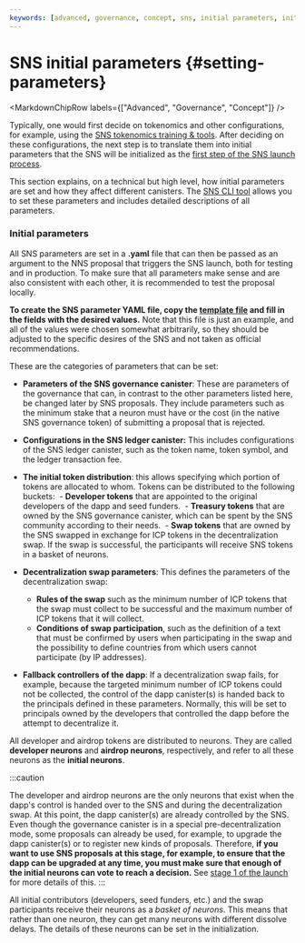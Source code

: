 ```yaml
---
keywords: [advanced, governance, concept, sns, initial parameters, init params]
---
```



# SNS initial parameters {#setting-parameters}

<MarkdownChipRow labels={["Advanced", "Governance", "Concept"]} />


Typically, one would first decide on tokenomics and other configurations, for example, using the [SNS tokenomics training & tools](https://wiki.internetcomputer.org/wiki/How-To:_SNS_tokenomics_configuration).
After deciding on these configurations, the next step is to translate them into initial parameters that the SNS will be initialized as the [first step of the SNS launch process](../launching/launch-steps-1proposal.mdx).

This section explains, on a technical but high level, how initial parameters are set and how they affect different canisters.
The [SNS CLI tool](https://github.com/dfinity/ic/tree/master/rs/sns/cli) allows you to set these parameters and includes detailed descriptions of all parameters.

### Initial parameters
All SNS parameters are set in a **.yaml** file that can then be passed as an argument to the NNS proposal that triggers the SNS launch, both for testing and in production.
To make sure that all parameters make sense and are also consistent with each other, it is recommended to test the proposal locally.

**To create the SNS parameter YAML file, copy the [template file](https://github.com/dfinity/sns-testing/blob/main/example_sns_init.yaml) and fill in the fields with the desired values.** Note that this file is just an example, and all of the values were chosen somewhat arbitrarily, so they should be adjusted to the specific desires of the SNS and not taken as official recommendations.

These are the categories of parameters that can be set:
- **Parameters of the SNS governance canister**: These are parameters of the governance that can, in contrast to the other parameters listed here, be changed later by SNS proposals. They include parameters such as the minimum stake that a neuron must have or the cost (in the native SNS governance token) of submitting a proposal that is rejected.

- **Configurations in the SNS ledger canister:** This includes configurations of the SNS ledger canister, such as the token name, token symbol, and the ledger transaction fee.

- **The initial token distribution**: this allows specifying which portion of tokens are allocated to whom. Tokens can be distributed to the following buckets:
   - **Developer tokens** that are appointed to the original developers of the dapp and seed funders.
   - **Treasury tokens** that are owned by the SNS governance canister, which can be spent by the SNS community according to their needs.
   - **Swap tokens** that are owned by the SNS swapped in exchange for ICP tokens in the decentralization swap. If the swap is successful, the participants will receive SNS tokens in a basket of neurons.
- **Decentralization swap parameters**: This defines the parameters of the decentralization swap:
  - **Rules of the swap** such as the minimum number of ICP tokens that the swap must collect to be successful and the maximum number of ICP tokens that it will collect.
  - **Conditions of swap participation**, such as the definition of a text that must be confirmed by users when participating in the swap and the possibility to define countries from which users cannot participate (by IP addresses).

- **Fallback controllers of the dapp**: If a decentralization swap fails, for example, because the targeted minimum number of ICP tokens could not be collected, the control of the dapp canister(s) is handed back to the principals defined in these parameters. Normally, this will be set to principals owned by the developers that controlled the dapp before the attempt to decentralize it.

All developer and airdrop tokens are distributed to neurons.
They are called **developer neurons** and **airdrop neurons**, respectively, and refer to all these neurons as the **initial neurons**.

:::caution

The developer and airdrop neurons are the only neurons that exist when the dapp's control is handed over to the SNS and during the decentralization swap.
At this point, the dapp canister(s) are already controlled by the SNS.
Even though the governance canister is in a special pre-decentralization mode, some proposals can already be used, for example, to upgrade the dapp canister(s) or to register new kinds of proposals.
Therefore, **if you want to use SNS proposals at this stage, for example, to ensure that the dapp can be upgraded at any time, you must make sure that enough of the initial neurons can vote to reach a decision.**
See [stage 1 of the launch](../launching/launch-summary-1proposal.mdx) for more details of this.
:::

All initial contributors (developers, seed funders, etc.) and the swap participants receive their neurons as a *basket of neurons*.
This means that rather than one neuron, they can get many neurons with different dissolve delays. The details of these neurons can be set in the initialization.
